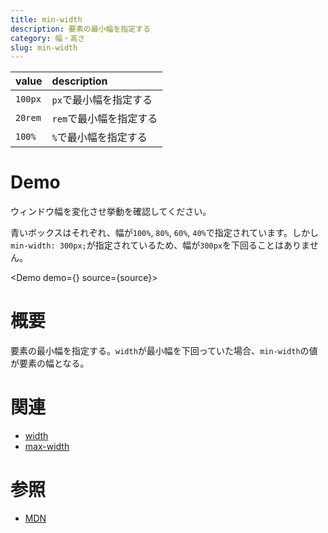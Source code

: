 ```yaml
---
title: min-width
description: 要素の最小幅を指定する
category: 幅・高さ
slug: min-width
---
```



| value   | description             |
| :------ | :---------------------- |
| `100px` | `px`で最小幅を指定する  |
| `20rem` | `rem`で最小幅を指定する |
| `100%`  | `%`で最小幅を指定する   |

# Demo

ウィンドウ幅を変化させ挙動を確認してください。

青いボックスはそれぞれ、幅が`100%`, `80%`, `60%`, `40%`で指定されています。しかし`min-width: 300px;`が指定されているため、幅が`300px`を下回ることはありません。

<Demo demo={<Preview />} source={source}>
  <Snippet />
</Demo>

# 概要

要素の最小幅を指定する。`width`が最小幅を下回っていた場合、`min-width`の値が要素の幅となる。

# 関連

- [width](/width)
- [max-width](/max-width)

# 参照

- [MDN](https://developer.mozilla.org/ja/docs/Web/CSS/min-width)
